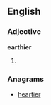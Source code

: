 ==English==

===Adjective===
'''earthier'''

# {{comparative of|earthy}}

===Anagrams===
* [[heartier#English|heartier]]